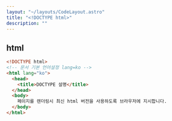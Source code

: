 ```yaml
---
layout: "~/layouts/CodeLayout.astro"
title: "<!DOCTYPE html>"
description: ""
---
```


## html

```html
<!DOCTYPE html>
<!-- 문서 기본 언어설정 lang=ko -->
<html lang="ko">
  <head>
    <title>DOCTYPE 설명</title>
  </head>
  <body>
    페이지를 렌더링시 최신 html 버전을 사용하도록 브라우저에 지시합니다.
  </body>
</html>
```
